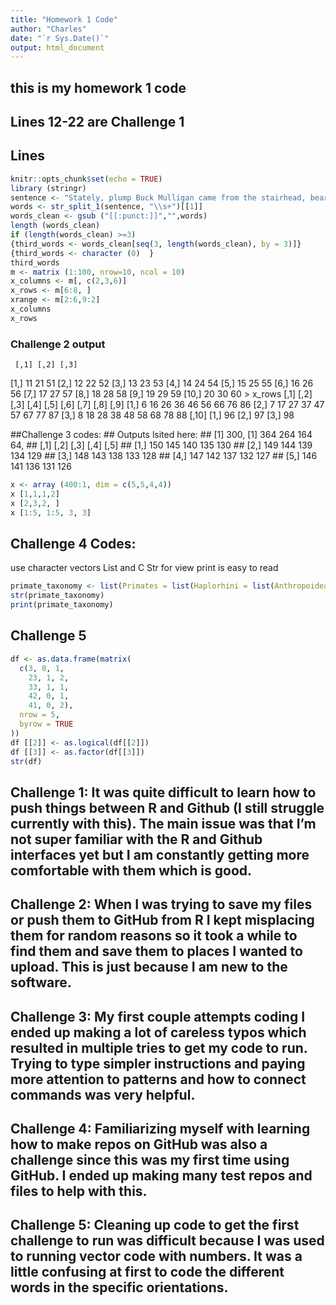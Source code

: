 ```yaml
---
title: "Homework 1 Code"
author: "Charles"
date: "`r Sys.Date()`"
output: html_document
---
```


## this is my homework 1 code
## Lines 12-22 are Challenge 1
## Lines 

```r
knitr::opts_chunk$set(echo = TRUE)
library (stringr)
sentence <- "Stately, plump Buck Mulligan came from the stairhead, bearing a bowl of lather on which a mirror and a razor lay crossed.”"
words <- str_split_1(sentence, "\\s+")[[1]]
words_clean <- gsub ("[[:punct:]]","",words)
length (words_clean)
if (length(words_clean) >=3)
{third_words <- words_clean[seq(3, length(words_clean), by = 3)]} 
{third_words <- character (0)  }
third_words
m <- matrix (1:100, nrow=10, ncol = 10)
x_columns <- m[, c(2,3,6)]
x_rows <- m[6:8, ]
xrange <- m[2:6,9:2]
x_columns
x_rows
```

### Challenge 2 output
     [,1] [,2] [,3]
 [1,]   11   21   51
 [2,]   12   22   52
 [3,]   13   23   53
 [4,]   14   24   54
 [5,]   15   25   55
 [6,]   16   26   56
 [7,]   17   27   57
 [8,]   18   28   58
 [9,]   19   29   59
[10,]   20   30   60
> x_rows
     [,1] [,2] [,3] [,4] [,5] [,6] [,7] [,8] [,9]
[1,]    6   16   26   36   46   56   66   76   86
[2,]    7   17   27   37   47   57   67   77   87
[3,]    8   18   28   38   48   58   68   78   88
     [,10]
[1,]    96
[2,]    97
[3,]    98

##Challenge 3 codes:
## Outputs lsited here:
## [1] 300, [1] 364 264 164  64,
## [,1] [,2] [,3] [,4] [,5]
## [1,]  150  145  140  135  130
## [2,]  149  144  139  134  129
## [3,]  148  143  138  133  128
## [4,]  147  142  137  132  127
## [5,]  146  141  136  131  126

```r
x <- array (400:1, dim = c(5,5,4,4))
x [1,1,1,2]
x [2,3,2, ]
x [1:5, 1:5, 3, 3]

```

## Challenge 4 Codes:
use character vectors
List and C
Str for view
print is easy to read
```r
primate_taxonomy <- list(Primates = list(Haplorhini = list(Anthropoidea = list(Platyrrhini = c("Cebidae", "Atelidae", "Pitheciidae"), Catarrhini = c("Cercopithecidae", "Hylobatidae", "Hominidae")), Tarsioidea = c("Tarsiidae")),Strepsirhini = list(Lorisoidea = c("Lorisidae", "Galagidae"),Lemuroidea = c("Cheirogaleidae", "Lepilemuridae", "Indriidae", "Lemuridae", "Daubentoniidae"))))
str(primate_taxonomy)
print(primate_taxonomy)
```
## Challenge 5 

```r
df <- as.data.frame(matrix(
  c(3, 0, 1, 
    23, 1, 2, 
    33, 1, 1, 
    42, 0, 1, 
    41, 0, 2), 
  nrow = 5, 
  byrow = TRUE
))
df [[2]] <- as.logical(df[[2]])
df [[3]] <- as.factor(df[[3]])
str(df)
```
## Challenge 1: It was quite difficult to learn how to push things between R and Github (I still struggle currently with this). The main issue was that I'm not super familiar with the R and Github interfaces yet but I am constantly getting more comfortable with them which is good. 

## Challenge 2: When I was trying to save my files or push them to GitHub from R I kept misplacing them for random reasons so it took a while to find them and save them to places I wanted to upload. This is just because I am new to the software.

## Challenge 3: My first couple attempts coding I ended up making a lot of careless typos which resulted in multiple tries to get my code to run. Trying to type simpler instructions and paying more attention to patterns and how to connect commands was very helpful. 

## Challenge 4: Familiarizing myself with learning how to make repos on GitHub was also a challenge since this was my first time using GitHub. I ended up making many test repos and files to help with this. 

## Challenge 5: Cleaning up code to get the first challenge to run was difficult because I was used to running vector code with numbers. It was a little confusing at first to code the different words in the specific orientations. 

